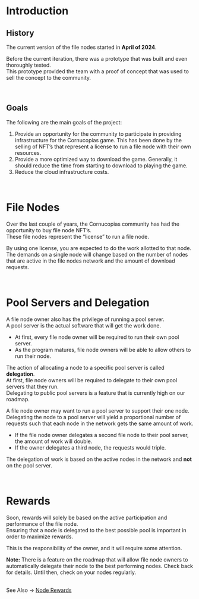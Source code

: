 # Introduction  

## History  

The current version of the file nodes started in **April of 2024**.  

Before the current iteration, there was a prototype that was built and even thoroughly tested.  
This prototype provided the team with a proof of concept that was used to sell the concept to the community.  

<br />  

## Goals  

The following are the main goals of the project:  

<ol className="list-decimal pl-6 space-y-2">
  <li>
    Provide an opportunity for the community to participate in providing infrastructure for the Cornucopias game.  
    This has been done by the selling of NFT’s that represent a license to run a file node with their own resources.
  </li>
  <li>
    Provide a more optimized way to download the game.  
    Generally, it should reduce the time from starting to download to playing the game.
  </li>
  <li>
    Reduce the cloud infrastructure costs.
  </li>
</ol>  

<br />  

# File Nodes  

Over the last couple of years, the Cornucopias community has had the opportunity to buy file node NFT’s.  
These file nodes represent the “license” to run a file node.  

By using one license, you are expected to do the work allotted to that node.  
The demands on a single node will change based on the number of nodes that are active in the file nodes network and the amount of download requests.  

<br />  

# Pool Servers and Delegation  

A file node owner also has the privilege of running a pool server.  
A pool server is the actual software that will get the work done.  

- At first, every file node owner will be required to run their own pool server.  
- As the program matures, file node owners will be able to allow others to run their node.  

The action of allocating a node to a specific pool server is called **delegation**.  
At first, file node owners will be required to delegate to their own pool servers that they run.  
Delegating to public pool servers is a feature that is currently high on our roadmap.  

A file node owner may want to run a pool server to support their one node.  
Delegating the node to a pool server will yield a proportional number of requests such that each node in the network gets the same amount of work.  

- If the file node owner delegates a second file node to their pool server, the amount of work will double.  
- If the owner delegates a third node, the requests would triple.  

The delegation of work is based on the active nodes in the network and **not** on the pool server.  

<br />  

# Rewards  

Soon, rewards will solely be based on the active participation and performance of the file node.  
Ensuring that a node is delegated to the best possible pool is important in order to maximize rewards.  

This is the responsibility of the owner, and it will require some attention.  

<div className="note-box green transparent">
  <b>Note:</b> There is a feature on the roadmap that will allow file node owners to automatically delegate their node to the best performing nodes.  
  Check back for details. Until then, check on your nodes regularly.
</div>  

<br />  

See Also → [Node Rewards](/docs/nodes/guide-file-node-pool/node-rewards)  
